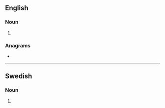 {{also|regímens}}
==English==

===Noun===
{{head|en|noun form}}

# {{plural of|regimen|lang=en}}

===Anagrams===
* {{anagrams|en|a=eegimnrs|greenism|mereings}}

----

==Swedish==

===Noun===
{{head|sv|noun form}}

# {{sv-noun-form-def-gen|regim}}